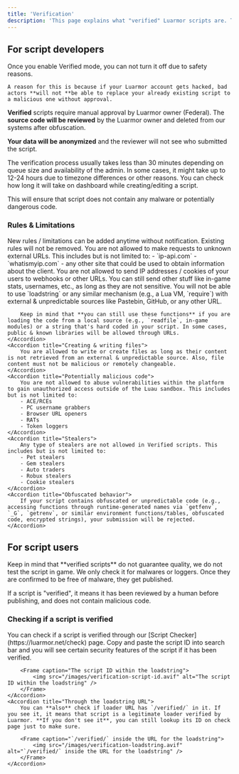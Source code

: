 ```yaml
---
title: 'Verification'
description: 'This page explains what "verified" Luarmor scripts are. This feature is optional, and you do not have to opt-in as a script developer.'
---
```


## For script developers

<Warning>
    Once you enable Verified mode, you can not turn it off due to safety reasons.

    A reason for this is because if your Luarmor account gets hacked, bad actors **will not **be able to replace your already existing script to a malicious one without approval.
</Warning>

**Verified** scripts require manual approval by Luarmor owner (Federal). The **source code will be reviewed** by the Luarmor owner and deleted from our systems after obfuscation. 

**Your data will be anonymized** and the reviewer will not see who submitted the script.

The verification process usually takes less than 30 minutes depending on queue size and availability of the admin. In some cases, it might take up to 12-24 hours due to timezone differences or other reasons. You can check how long it will take on dashboard while creating/editing a script.

This will ensure that script does not contain any malware or potentially dangerous code.

### Rules & Limitations

<Note>
    New rules / limitations can be added anytime without notification. Existing rules will not be removed.
</Note>

<AccordionGroup>
    <Accordion title="Making requests to unknown external URLs">
        You are not allowed to make requests to unknown external URLs. This includes but is not limited to:
        - `ip-api.com`
        - `whatismyip.com`
        - any other site that could be used to obtain information about the client.
    </Accordion>
    <Accordion title="Sending sensitive user information to webhooks / URLs">
        You are not allowed to send IP addresses / cookies of your users to webhooks or other URLs. You can still send other stuff like in-game stats, usernames, etc., as long as they are not sensitive.
    </Accordion>
    <Accordion title="Code loading">
        You will not be able to use `loadstring` or any similar mechanism (e.g., a Lua VM, `require`) with external & unpredictable sources like Pastebin, GitHub, or any other URL.
        
        Keep in mind that **you can still use these functions** if you are loading the code from a local source (e.g., `readfile`, in-game modules) or a string that's hard coded in your script. In some cases, public & known libraries will be allowed through URLs.
    </Accordion>
    <Accordion title="Creating & writing files">
        You are allowed to write or create files as long as their content is not retrieved from an external & unpredictable source. Also, file content must not be malicious or remotely changeable.
    </Accordion>
    <Accordion title="Potentially malicious code">
        You are not allowed to abuse vulnerabilities within the platform to gain unauthorized access outside of the Luau sandbox. This includes but is not limited to:
        - ACE/RCEs
        - PC username grabbers
        - Browser URL openers
        - RATs
        - Token loggers
    </Accordion>
    <Accordion title="Stealers">
        Any type of stealers are not allowed in Verified scripts. This includes but is not limited to:
        - Pet stealers
        - Gem stealers
        - Auto traders
        - Robux stealers
        - Cookie stealers
    </Accordion>
    <Accordion title="Obfuscated behavior">
        If your script contains obfuscated or unpredictable code (e.g., accessing functions through runtime-generated names via `getfenv`, `_G`, `getrenv`, or similar environment functions/tables, obfuscated code, encrypted strings), your submission will be rejected.
    </Accordion>
</AccordionGroup>

## For script users

<Warning>
    Keep in mind that **verified scripts** do not guarantee quality, we do not test the script in game. We only check it for malwares or loggers. Once they are confirmed to be free of malware, they get published.
</Warning>

If a script is "verified", it means it has been reviewed by a human before publishing, and does not contain malicious code.

### Checking if a script is verified

<AccordionGroup>
    <Accordion title="Through the site">
        You can check if a script is verified through our [Script Checker](https://luarmor.net/check) page. Copy and paste the script ID into search bar and you will see certain security features of the script if it has been verified.
    
        <Frame caption="The script ID within the loadstring">
            <img src="/images/verification-script-id.avif" alt="The script ID within the loadstring" />
        </Frame>
    </Accordion>
    <Accordion title="Through the loadstring URL">
        You can **also** check if loader URL has `/verified/` in it. If you see it, it means that script is a legitimate loader verified by Luarmor. **If you don't see it**, you can still lookup its ID on check page just to make sure.
    
        <Frame caption="`/verified/` inside the URL for the loadstring">
            <img src="/images/verification-loadstring.avif" alt="`/verified/` inside the URL for the loadstring" />
        </Frame>
    </Accordion>
</AccordionGroup>
